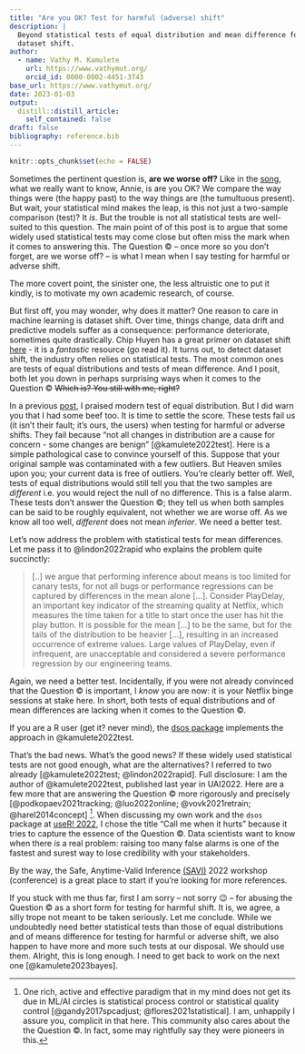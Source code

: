 ```yaml
---
title: "Are you OK? Test for harmful (adverse) shift"
description: |
  Beyond statistical tests of equal distribution and mean difference for
  dataset shift.
author:
  - name: Vathy M. Kamulete
    url: https://www.vathymut.org/
    orcid_id: 0000-0002-4451-3743
base_url: https://www.vathymut.org/
date: 2023-01-03
output:
  distill::distill_article:
    self_contained: false
draft: false
bibliography: reference.bib
---
```



```r
knitr::opts_chunk$set(echo = FALSE)
```

Sometimes the pertinent question is, **are we worse off?** Like in the
[song](https://youtu.be/CDl9ZMfj6aE), what we really want to know, Annie, is
are you OK? We compare the way things were (the happy past) to the way things
are (the tumultuous present). But wait, your statistical mind makes the leap,
is this not just a two-sample comparison (test)? It *is*. But the trouble is not
all statistical tests are well-suited to this question. The main point of
of this post is to argue that some widely used statistical tests may come
close but often miss the mark when it comes to answering this. The
Question &copy; -- once more so you don't forget, are we worse off? -- is
what I mean when I say testing for harmful or adverse shift.

<aside>
The more covert point, the sinister one, the less altruistic one to put it
kindly, is to motivate my own academic research, of course.
</aside>

But first off, you may wonder, why does it matter? One reason to care in machine
learning is dataset shift. Over time, things change, data drift and predictive
models suffer as a consequence: performance deteriorate, sometimes quite
drastically. Chip Huyen has a great primer on dataset shift
[here](https://huyenchip.com/2022/02/07/data-distribution-shifts-and-monitoring.html)
- it is a *fantastic* resource (go read it). It turns out, to detect dataset
shift, the industry often relies on statistical tests. The most common ones are
tests of equal distributions and tests of mean difference. And I posit, both
let you down in perhaps surprising ways when it comes to the Question &copy;
~~Which is? You still with me, right?~~

In a previous
[post](https://vathymut.org/posts/2022-01-22-in-gentle-praise-of-modern-tests/),
I praised modern test of equal distribution. But I did warn you that I had
some beef too. It is time to settle the score. These tests fail us (it isn't
their fault; it's ours, the users) when testing for harmful or adverse shifts.
They fail
because "not all changes in distribution are a cause for concern - some
changes are benign" [@kamulete2022test]. Here is a simple pathological case
to convince yourself of this. Suppose that your original sample was
contaminated with a few outliers. But Heaven smiles upon you; your current
data is free of outliers. You're clearly better off. Well, tests of equal
distributions would still tell you that the two samples are *different* i.e.
you would reject the null of no difference. This is a false alarm. These
tests don't answer the Question &copy;; they tell us when both
samples can be said to be roughly equivalent, not whether we are worse off.
As we know all too well, *different* does not mean *inferior*. We need a better
test.

Let's now address the problem with statistical tests for
mean differences. Let me pass it to @lindon2022rapid who explains the problem
quite succinctly:

<blockquote>
[..] we argue that performing inference about means is too limited for
canary tests, for not all bugs or performance regressions can be captured by
differences in the mean alone [...]. Consider PlayDelay, an important key
indicator of the streaming quality at Netflix, which measures the time taken
for a title to start once the user has hit the play button. It is possible for
the mean [...] to be the same, but for the tails of the
distribution to be heavier [...], resulting in an increased
occurrence of extreme values. Large values of PlayDelay, even if infrequent,
are unacceptable and considered a severe performance regression by our
engineering teams.
</blockquote>

Again, we need a better test. Incidentally, if you were not already convinced
that the Question &copy; is important, I *know* you are now: it is your Netflix
binge sessions at stake here. In short, both tests of
equal distributions and of mean differences are lacking when it comes to the
Question &copy;.

<aside>
If you are a R user (get it? never mind), the
<a href="https://CRAN.R-project.org/package=dsos">dsos package</a>
implements the approach in @kamulete2022test.
</aside>

That's the bad news. What's the good news? If these widely used statistical
tests are not good enough, what are the alternatives? I referred to two already
[@kamulete2022test; @lindon2022rapid]. Full disclosure: I am the author of
@kamulete2022test, published last year in UAI2022. Here are a few more that are
answering the Question &copy; more rigorously and precisely
[@podkopaev2021tracking; @luo2022online; @vovk2021retrain; @harel2014concept]
^[One rich, active and effective paradigm that in my mind does not get its due
in ML/AI circles is statistical process control or statistical quality
control [@gandy2017spcadjust; @flores2021statistical]. I am, unhappily I
assure you, complicit in that here. This community also cares about the
the Question &copy;. In fact, some may rightfully say they were pioneers in
this.].
When discussing my own work and the `dsos` package at
[useR! 2022](https://youtu.be/TALE9JUir8Q?t=26), I chose the title
"Call me when it hurts" because it tries to capture the essence of the
Question &copy;. Data scientists want to know when there *is* a real problem: 
raising too many false alarms is one of the fastest and surest way to lose
credibility with your stakeholders.

<aside>
By the way, the Safe, Anytime-Valid Inference
<a href="https://www.stat.cmu.edu/~aramdas/SAVI/savi20.html">(SAVI)</a>
2022 workshop (conference) is a great place to start if you're looking
for more references.
</aside>

If you stuck with me thus far, first I am sorry -- not
sorry 😉 -- for abusing the Question &copy; as a short form for
testing for harmful shift. It is, we agree, a silly trope not meant to be
taken seriously. Let me conclude. While we undoubtedly need better statistical
tests than those of equal distributions and of means difference for testing
for harmful or adverse shift, we also happen to have more and more
such tests at our disposal. We should use them. Alright, this is long enough.
I need to get back to work on the next one [@kamulete2023bayes].
